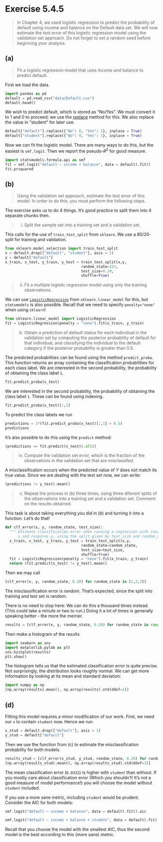 # Exercise 5.4.5

> In Chapter 4, we used logistic regression to predict the probability of default using income and balance on the Default data set. We will now estimate the test error of this logistic regression model using the validation set approach. Do not forget to set a random seed before beginning your analysis.

## (a)
> Fit a logistic regression model that uses income and balance to predict default.

First we load the data.

```python
import pandas as pd
default = pd.read_csv("data/Default.csv")
default.head()
```

We wish to predict default, which is stored as "No/Yes". We must convert it to 
$1$ and $0$ to proceed; we use the [replace](https://pandas.pydata.org/pandas-docs/stable/reference/api/pandas.DataFrame.replace.html) method for this. We also replace the value in "student" for later use.

```python
default["default"].replace({"No": 0, "Yes": 1}, inplace = True)
default["student"].replace({"No": 0, "Yes": 1}, inplace = True)
```

Now we can fit the logistic model. There are many ways to do this, but the easiest is `smf.logit`. Then we report the pseudo-$R^2$ for good measure.

```python
import statsmodels.formula.api as smf
fit = smf.logit("default ~ income + balance", data = default).fit()
fit.prsquared
```

## (b)

> Using the validation set approach, estimate the test error of this
model. In order to do this, you must perform the following steps.

The exercise asks us to do 4 things. It's good practice to split them into 4 separate chunks then. 

> i. Split the sample set into a training set and a validation set.

This calls for the use of `train_test_split` from `sklearn`. We use a $80/20$-split for training and validation.

```python
from sklearn.model_selection import train_test_split
x = default.drop(["default", "student"], axis = 1)
y = default["default"]
x_train, x_test, y_train, y_test = train_test_split(x,y, 
                                   random_state=313,  
                                   test_size=0.20,  
                                   shuffle=True) 
``` 

> ii. Fit a multiple logistic regression model using only the training observations.

We can use [`LogisticRegression`](https://scikit-learn.org/stable/modules/generated/sklearn.linear_model.LogisticRegression.html) from `sklearn.linear_model` for this, but `statsmodels` is also possible. Recall that we need to specify `penalty="none"` when using `sklearn`!

```python
from sklearn.linear_model import LogisticRegression
fit = LogisticRegression(penalty = "none").fit(x_train, y_train)
```

> iii. Obtain a prediction of default status for each individual in the validation set by computing the posterior probability of default for that individual, and classifying the individual to the default category if the posterior probability is greater than 0.5.

The predicted probabilities can be found using the method `predict_proba`. This function returns an array containing the classification probabilities for each class label. We are interested in the second probability, the probability of obtaining the class label `1`.

```python
fit.predict_proba(x_test)
```
We are interested in the second probability, the probability of obtaining the class label `1`. These can be found using indexing.
```python
fit.predict_proba(x_test)[:,1]
```

To predict the class labels we run
```python
predictions = 1*(fit.predict_proba(x_test)[:,1] > 0.5)
predictions
```
It's also possible to do this using the `predict` method:
```python
(predictions == fit.predict(x_test)).all()
```

> iv. Compute the validation set error, which is the fraction of the observations in the validation set that are misclassifed.

A misclassification occurs when the predicted value of $Y$ does not match its true value. Since we are dealing with the test set now, we can write:

```python
(predictions != y_test).mean()
```

> (c) Repeat the process in (b) three times, using three diferent splits of the observations into a training set and a validation set. Comment on the results obtained.

This task is about taking everything you did in (b) and turning it into a function. Let's do that!

```python
def clf_error(x, y, random_state, test_size):
  """ Estimate classification error when running a regression with covariates
      x and response y, using the split given by test_size and random_state. """
  x_train, x_test, y_train, y_test = train_test_split(x,y, 
                                   random_state=random_state,  
                                   test_size=test_size,  
                                   shuffle=True) 
  fit = LogisticRegression(penalty = "none").fit(x_train, y_train)
  return (fit.predict(x_test) != y_test).mean()
```

Then we may call
```python
[clf_error(x, y, random_state, 0.20) for random_state in [1,2,3]]
```
The misclassification error is random. That's expected, since the split into training and test set is random.

There is no need to stop here: We can do this a thousand times instead. (This could take a minute or two to run.) Doing it a lot of times is generally speaking better - the more the merrier.

```python
results = [clf_error(x, y, random_state, 0.20) for random_state in range(100)]
```

Then make a histogram of the results

```python
import seaborn as sns
import matplotlib.pylab as plt
sns.histplot(results)
plt.show()
```
The histogram tells us that the estimated classification error is quite precise. Not surprisingly, the distribution looks roughly normal. We can get more information by looking at its mean and standard deviation:
```python
import numpy as np
[np.array(results).mean(), np.array(results).std(ddof=1)]
```
## (d)
Fitting this model requires a minor modification of our work. First, we need our `x` to contain `student` now. Hence we run:
```python
x_stud = default.drop(["default"], axis = 1)
y_stud = default["default"]
``` 

Then we use the function from (c) to estimate the misclassification probability for both models.

```python
results_stud = [clf_error(x_stud, y_stud, random_state, 0.20) for random_state in range(100)]
[np.array(results_stud).mean(), np.array(results_stud).std(ddof=1)]
```

The mean classification error (`0.0322`) is higher with `student` than without. If you mostly care about classification error (Which you shouldn't! It's not a good measure of model performance!) you will choose the model without `student` included. 

If you use a more sane metric, including `student` would be prudent. Consider the AIC for both models:

```python
smf.logit("default ~ income + balance", data = default).fit().aic
```

```python
smf.logit("default ~ income + balance + student", data = default).fit().aic
```

Recall that you choose the model with the smallest AIC, thus the second model is the best according to this (more sane) metric.